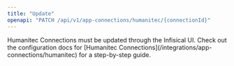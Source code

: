 ```yaml
---
title: "Update"
openapi: "PATCH /api/v1/app-connections/humanitec/{connectionId}"
---
```


<Note>
    Humanitec Connections must be updated through the Infisical UI.
    Check out the configuration docs for [Humanitec Connections](/integrations/app-connections/humanitec) for a step-by-step
    guide.
</Note>
